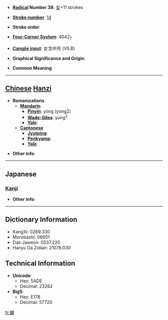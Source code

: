* '''[[Wiktionary:Chinese radical index| Radical]] Number 38''': [[Wiktionary:Chinese radical index 女|女]]+11 strokes

* '''[[Wiktionary:Chinese total strokes index|Stroke number]]''': [[Wiktionary:Chinese total strokes index 14|14]]

* '''Stroke order''': 

* '''[[Wiktionary:Chinese four corner index|Four-Corner System]]''': 4042<sub>7</sub>

* '''[[Wiktionary:Chinese Cangjie index|Cangjie input]]''': 女戈中月 (VILB)

* '''Graphical Significance and Origin''': 

* '''Common Meaning'''

----

== [[Chinese]] [[Hanzi]] ==

* '''Romanizations'''
** '''[[Mandarin]]'''
*** '''[[Pinyin]]''': yóng (yong2)
*** '''[[Wade-Giles]]''': yung<sup>2</sup>
*** '''[[Yale]]''': 
** '''[[Cantonese]]'''
*** '''[[Jyutping]]''':
*** '''[[Penkyamp]]''': 
*** '''[[Yale]]''': 

* '''Other info''': 

----

==Japanese==
===[[Kanji]]===
{{kanji|on readings=[[しょう]] (shō), [[じゅ]] (ju), [[ちょう]] (chō), [[ちゅ]] (chu)|kun readings=}}

* '''Other info''':  

----

== Dictionary Information ==

* KangXi: 0269.330
* Morobashi: 06651
* Dae Jaweon: 0537.220
* Hanyu Da Zidian: 21078.030

== Technical Information ==

* '''Unicode''':
** Hex: 5ADE
** Decimal: 23262
* '''Big5''':
** Hex: E178
** Decimal: 57720

[[fr:嫞]]
